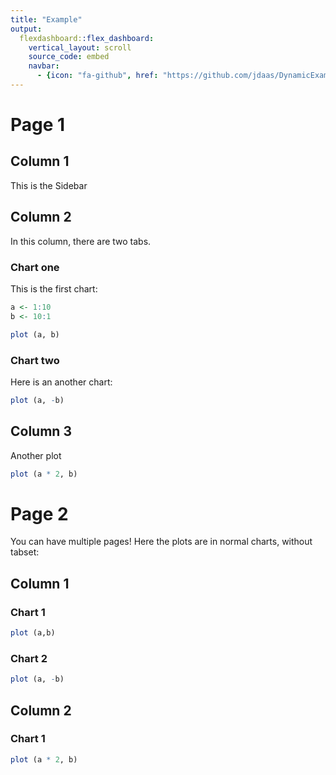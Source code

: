 ---
title: "Example"
output: 
  flexdashboard::flex_dashboard:
    vertical_layout: scroll
    source_code: embed
    navbar:
      - {icon: "fa-github", href: "https://github.com/jdaas/DynamicExamples/"}
---

Page 1
========

Column 1 {.sidebar}
--------

This is the Sidebar


Column 2 {.tabset}
--------
In this column, there are two tabs.


### Chart one

This is the first chart:

```{r}
a <- 1:10
b <- 10:1

plot (a, b)

```


### Chart two

Here is an another chart:

```{r}
plot (a, -b)
```

Column 3
---

Another plot

```{r}
plot (a * 2, b)
```

Page 2
====

You can have multiple pages! Here the plots are in normal charts, without tabset:

Column 1
-----

### Chart 1

```{r}
plot (a,b)
```

### Chart 2

```{r}
plot (a, -b)
```

Column 2
----

### Chart 1

```{r}
plot (a * 2, b)
```
